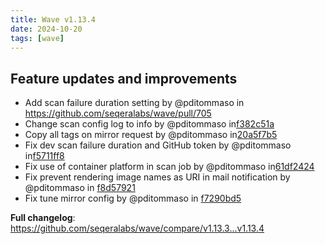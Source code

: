 ```yaml
---
title: Wave v1.13.4
date: 2024-10-20
tags: [wave]
---
```


## Feature updates and improvements

- Add scan failure duration setting by @pditommaso in https://github.com/seqeralabs/wave/pull/705
- Change scan config log to info by @pditommaso in[f382c51a](https://github.com/seqeralabs/wave/commit/f382c51a48e87514ce41e5aa78f2cf60bf10e02f)
- Copy all tags on mirror request by @pditommaso in[20a5f7b5](https://github.com/seqeralabs/wave/commit/20a5f7b54382ed04f8b7206f6e8a675fed5e1971)
- Fix dev scan failure duration and GitHub token by @pditommaso in[f5711ff8](https://github.com/seqeralabs/wave/commit/f5711ff8c4ae5c6d6c4898197dc491aaf10186f6)
- Fix use of container platform in scan job by @pditommaso in[61df2424](https://github.com/seqeralabs/wave/commit/61df2424acf8343a58e1c3f5346eba1e494e9996)
- Fix prevent rendering image names as URI in mail notification by @pditommaso in [f8d57921](https://github.com/seqeralabs/wave/commit/f8d57921d45d07c83da9b2392eaa916c685bd261)
- Fix tune mirror config by @pditommaso in [f7290bd5](https://github.com/seqeralabs/wave/commit/f7290bd5fd523a503c28d731bd60c940e1b36543)

**Full changelog**: https://github.com/seqeralabs/wave/compare/v1.13.3...v1.13.4
